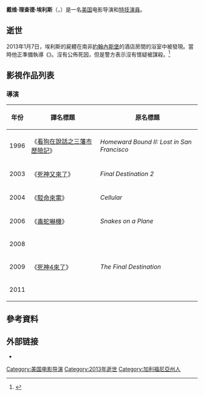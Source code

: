 {{noteTA
|T=zh-hans:戴维·R·埃利斯;zh-hk:戴維·R·埃利斯;zh-tw:大衛·艾利斯;
|1=zh-hans:戴维;zh-hk:戴維;zh-tw:大衛;
|2=zh-hans:埃利斯;zh-hk:埃利斯;zh-tw:艾利斯;
|3=zh-hans:死神来了4;zh-hk:死神4來了;zh-tw:絕命終結站4;
|4=zh-hans:死神来了;zh-hk:死神來了;zh-tw:絕命終結站;
|5=zh-hans:看狗在说话之旧金山历险记;zh-hant:看狗在說話2;
|6=zh-hans:一线声机;zh-hant:玩命手機;zh-hk:駁命來電;
|7=zh-hans:航班蛇患;zh-tw:飛機上有蛇;zh-hk:毒蛇嚇機;
|8=zh-hans:精神病院;zh-hant:恐怖迎腥會;
|9=zh-hk:死神又來了;zh-tw:絕命終結站2;zh-cn:死神来了2;
}}
{{Infobox entertainer
| name                  = 戴维·R·埃利斯<br/>David R. Ellis
| type                  = 导演
| image                 = David R Ellis.jpg
| imagesize             = 
| caption               = 2006年的埃利斯
| birth_name             = 戴维·理查德·埃利斯（David Richard Ellis）
| birth_date             = {{Birth date|1952|09|08}}
| death_date   = {{Death date and age|2013|1|7|1952|9|8}}
| birth_place            = [[加利福尼亚州|加利福尼亚州]][[圣莫尼卡_(加利福尼亚州)|圣莫尼卡]]
| death_place            = [[南非|南非]][[约翰内斯堡|约翰内斯堡]]
| othername             = 
| occupation            = 电影导演、特技替身
| yearsactive           = 1978年至2013年
| spouse                = 
| domesticpartner       = 
| website               = 
}}
'''戴维·理查德·埃利斯'''（{{lang-en|'''David Richard Ellis'''}}，{{bd|1952年|9月8日|2013年|1月7日|catIdx=Ellis埃利斯}}）是一名[[美国|美国]]电影导演和[[特技演員|特技演員]]。

== 逝世 ==
2013年1月7日，埃利斯的屍體在南非[[約翰內斯堡|約翰內斯堡]]的酒店房間的浴室中被發現。當時他正準備執導《''{{link-en|Kite (2014 film)|Kite (2014 film)|Kite}}''》。沒有公佈死因，但是警方表示沒有懷疑被謀殺。<ref>{{Cite web |url = https://web.archive.org/web/20130111184400/http://bigstory.ap.org/article/snakes-plane-director-david-r-ellis-dies |title = 'Snakes on a Plane' director David R. Ellis dies |author = Derrik J. Lang |date = 2013-01-07 |publisher = Associated Press |language = en}}</ref>

== 影視作品列表 ==
=== 導演 ===
{| class="wikitable sortable"
! 年份
! 譯名標題
! 原名標題
|-
| 1996
| 《[[看狗在說話之三藩市歷險記|看狗在說話之三藩市歷險記]]》
| ''Homeward Bound II: Lost in San Francisco''
|-
| 2003
| 《[[死神又來了|死神又來了]]》
| ''Final Destination 2''
|-
| 2004
| 《[[駁命來電|駁命來電]]》
| ''Cellular''
|-
| 2006
| 《[[毒蛇嚇機|毒蛇嚇機]]》
| ''Snakes on a Plane''
|-
| 2008
| {{n/a}}
| ''{{link-en|Asylum (2008 film)|Asylum (2008 film)|Asylum}}''
|-
| 2009
| 《[[死神4來了|死神4來了]]》
| ''The Final Destination''
|-
| 2011
| {{n/a}}
| ''{{link-en|Shark Night|Shark Night}}''
|}

== 參考資料 ==
{{reflist}}

== 外部链接 ==
* {{imdb name|id=0254786|name=David R. Ellis}}

{{Authority control}}
{{美國娛樂人物小作品}}
{{DEFAULTSORT:Ellis}}
[[Category:美国电影导演|Category:美国电影导演]]
[[Category:2013年逝世|Category:2013年逝世]]
[[Category:加利福尼亞州人|Category:加利福尼亞州人]]